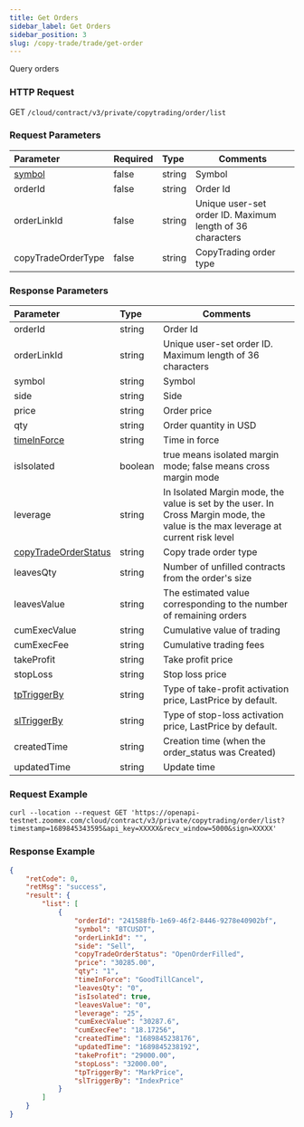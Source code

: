 ```yaml
---
title: Get Orders
sidebar_label: Get Orders
sidebar_position: 3
slug: /copy-trade/trade/get-order
---
```


Query orders

### HTTP Request

GET `/cloud/contract/v3/private/copytrading/order/list`

### Request Parameters

| Parameter | Required | Type | Comments|
|:----- |:-------|:-----|------ |
|[symbol](../enum#symbol) |false |string |Symbol |
|orderId |false |string |Order Id|
|orderLinkId |false |string |Unique user-set order ID. Maximum length of 36 characters|
|copyTradeOrderType |false |string |CopyTrading order type|

### Response Parameters

| Parameter | Type | Comments|
|:----- |:-----|----- |
|orderId |string |Order Id |
|orderLinkId |string |Unique user-set order ID. Maximum length of 36 characters  |
|symbol |string |Symbol |
|side |string |Side |
|price  |string |Order price |
|qty  |string |Order quantity in USD |
|[timeInForce](../enum#timeinforce) |string |Time in force  |
|isIsolated |boolean |true means isolated margin mode; false means cross margin mode |
|leverage |string |In Isolated Margin mode, the value is set by the user. In Cross Margin mode, the value is the max leverage at current risk level |
|[copyTradeOrderStatus](../enum#copytradeorderstatus) |string |Copy trade order type |
|leavesQty |string |Number of unfilled contracts from the order's size |
|leavesValue |string |The estimated value corresponding to the number of remaining orders |
|cumExecValue |string |Cumulative value of trading  |
|cumExecFee |string |Cumulative trading fees |
|takeProfit |string |Take profit price |
|stopLoss |string |Stop loss price |
|[tpTriggerBy](../enum#triggerby) |string |Type of take-profit activation price, LastPrice by default. |
|[slTriggerBy](../enum#triggerby) |string |Type of stop-loss activation price, LastPrice by default. |
|createdTime |string |Creation time (when the order_status was Created) |
|updatedTime |string |Update time |

### Request Example

``` shell
curl --location --request GET 'https://openapi-testnet.zoomex.com/cloud/contract/v3/private/copytrading/order/list?timestamp=1689845343595&api_key=XXXXX&recv_window=5000&sign=XXXXX'
```

### Response Example

``` json
{
    "retCode": 0,
    "retMsg": "success",
    "result": {
        "list": [
            {
                "orderId": "241588fb-1e69-46f2-8446-9278e40902bf",
                "symbol": "BTCUSDT",
                "orderLinkId": "",
                "side": "Sell",
                "copyTradeOrderStatus": "OpenOrderFilled",
                "price": "30285.00",
                "qty": "1",
                "timeInForce": "GoodTillCancel",
                "leavesQty": "0",
                "isIsolated": true,
                "leavesValue": "0",
                "leverage": "25",
                "cumExecValue": "30287.6",
                "cumExecFee": "18.17256",
                "createdTime": "1689845238176",
                "updatedTime": "1689845238192",
                "takeProfit": "29000.00",
                "stopLoss": "32000.00",
                "tpTriggerBy": "MarkPrice",
                "slTriggerBy": "IndexPrice"
            }
        ]
    }
}
```
